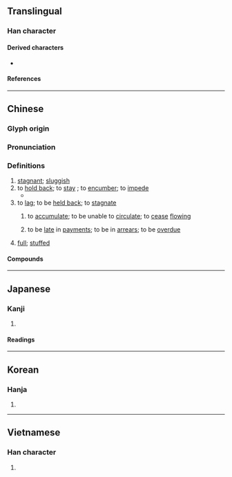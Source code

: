 {{also|滞}}
{{character info}}
==Translingual==
{{CJKV-forms|滯|滞|滞|滯}}

===Han character===
{{Han char|rn=85|rad=水|as=11|sn=14|four=34127|canj=EKPB|ids=⿰氵帶}}

====Derived characters====
* {{l|mul|[[懘]]}}

====References====
{{Han ref|kx=0643.290|dkj=18075|dj=1051.100|hdz=31715.020|uh=6EEF}}

----

==Chinese==
{{zh-forms|s=滞}}

===Glyph origin===
{{Han etym}}

===Pronunciation===
{{zh-pron
|m=zhì
|c=zai6
|mn=qz,xm:tē/tw:tè/zz:tī/qz:thē/twv:thì
|mn-t=ti3
|mc=y
|oc=y
|cat=v,a
}}

===Definitions===
{{zh-hanzi}}

# [[stagnant]]; [[sluggish]]
# to [[hold back]]; to [[stay]] {{gloss|to [[hinder]]}}; to [[encumber]]; to [[impede]]
#* {{zh-x|聖人 不 凝-滯 於 物，而 能 與 世 推移。|Wise ones cannot '''be held back''' by external objects; they are in motion together with the world.|ref=Chuci}}
# to [[lag]]; to be [[hold back|held back]]; to [[stagnate]]
#: {{zh-x|滯留|to be [[hold up|held up]]}}
#: {{zh-x|磁滯|magnetic [[hysteresis]]}}
## to [[accumulate]]; to be unable to [[circulate]]; to [[cease]] [[flow]]ing
##: {{zh-x|滯銷|to fail to [[sell]]}}
## to be [[late]] in [[payment]]s; to be in [[arrears]]; to be [[overdue]]
##: {{zh-x|滯納金|late fine}}
# {{lb|zh|Cantonese|of the stomach}} [[full]]; [[stuffed]]

====Compounds====
{{zh-der|不滯|停滯|停滯不前|凝滯|否滯|呆滯|呆滯物料|困滯|圮滯|壅滯|屈滯|底滯|延滯|愆滯|撒滯殢|智能遲滯|板滯|沉滯|泥滯|流滯|淤滯|淹滯|滯伏|滯固|滯客|滯悶|滯氣|滯沛|滯泥|滯淫|滯滯泥泥|滯留|滯留鋒|滯礙|滯積|滯納金|滯累|滯育期|滯胃|滯訟|滯貨|滯鈍|滯銷|澀滯|濘滯|濡滯|獃滯|留滯|疑滯|稽滯|羈滯|蹇滯|遲滯|阻滯|陷滯}}

----

==Japanese==
{{ja-kanji forms|滞|滯}}

===Kanji===
{{ja-kanji|grade=|rs=水11|shin=滞}}

# {{rfdef|ja|sort=水11}}

====Readings====
{{ja-readings
|on=たい
|kun=とどこお-る
}}

----

==Korean==

===Hanja===
{{ko-hanja|체}}

# {{rfdef|ko|sort=水11}}

----

==Vietnamese==

===Han character===
{{vi-readings|rs=水11|reading=[[sệ]], [[chề]], [[trẹ]], [[trệ]], [[trễ]], [[dải]], [[đái]], [[đáy]], [[trề]], [[xễ]]}}

# {{rfdef|vi|sort=水11}}